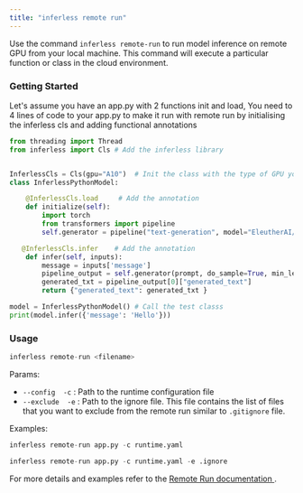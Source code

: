 ```yaml
---
title: "inferless remote run"
---
```

Use the command `inferless remote-run` to run model inference on remote GPU from your local machine.
This command will execute a particular function or class in the cloud environment.

### Getting Started 

Let's assume you have an app.py with 2 functions init and load, You need to 4 lines of code to your app.py to make it run with remote run by initialising the inferless cls and adding functional annotations 

```python 
from threading import Thread
from inferless import Cls # Add the inferless library 


InferlessCls = Cls(gpu="A10")  # Init the class with the type of GPU you want to run with 
class InferlessPythonModel:

    @InferlessCls.load     # Add the annotation 
    def initialize(self):
        import torch
        from transformers import pipeline
        self.generator = pipeline("text-generation", model="EleutherAI/gpt-neo-125M",device=0)

   @InferlessCls.infer    # Add the annotation 
    def infer(self, inputs):
        message = inputs['message']
        pipeline_output = self.generator(prompt, do_sample=True, min_length=120)
        generated_txt = pipeline_output[0]["generated_text"]
        return {"generated_text": generated_txt }

model = InferlessPythonModel() # Call the test classs 
print(model.infer({'message': 'Hello'}))

````


### Usage

```python
inferless remote-run <filename> 
```

Params:
  - `--config  -c` : Path to the runtime configuration file
  - `--exclude  -e` : Path to the ignore file. This file contains the list of files that you want to exclude from the remote run similar to `.gitignore` file.


Examples:

```python
inferless remote-run app.py -c runtime.yaml 
```

```python
inferless remote-run app.py -c runtime.yaml -e .ignore
```

For more details and examples refer to the <a  href="/api-reference/remote-run" > Remote Run documentation </a>. 
